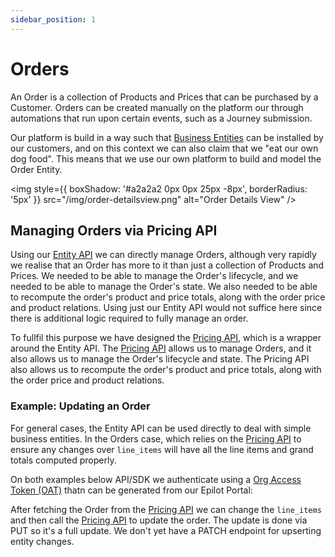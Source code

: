 ```yaml
---
sidebar_position: 1
---
```



# Orders

An Order is a collection of Products and Prices that can be purchased by a Customer. Orders can be created manually on the platform our through automations that run upon certain events, such as a Journey submission.

Our platform is build in a way such that [Business Entities](/docs/entities/flexible-entities) can be installed by our customers, and on this context we can also claim that we "eat our own dog food". This means that we use our own platform to build and model the Order Entity.

<img
  style={{ boxShadow: '#a2a2a2 0px 0px 25px -8px', borderRadius: '5px' }}
  src="/img/order-detailsview.png"
  alt="Order Details View"
/>

## Managing Orders via Pricing API

Using our [Entity API](/docs/entities/entity-api) we can directly manage Orders, although very rapidly we realise that an Order has more to it than just a collection of Products and Prices. We needed to be able to manage the Order's lifecycle, and we needed to be able to manage the Order's state. We also needed to be able to recompute the order's product and price totals, along with the order price and product relations. Using just our Entity API would not suffice here since there is additional logic required to fully manage an order.

To fullfil this purpose we have designed the [Pricing API](/api/pricing), which is a wrapper around the Entity API. The [Pricing API](/api/pricing) allows us to manage Orders, and it also allows us to manage the Order's lifecycle and state. The Pricing API also allows us to recompute the order's product and price totals, along with the order price and product relations.

### Example: Updating an Order

For general cases, the Entity API can be used directly to deal with simple business entities. In the Orders case, which relies on the [Pricing API](/api/pricing) to ensure any changes over `line_items` will have all the line items and grand totals computed properly.

On both examples below API/SDK we authenticate using a [Org Access Token (OAT)](/docs/auth/access-tokens) thatn can be generated from our Epilot Portal:

<Tabs lazy>
  <TabItem value="api" label="API" default>
    <GetOrderApiSample/>
  </TabItem>
  <TabItem value="sdk" label="SDK (Javascript)">
    <GetOrderSample />
  </TabItem>
</Tabs>

After fetching the Order from the [Pricing API](/api/pricing) we can change the `line_items` and then call the [Pricing API](/api/pricing) to update the order. The update is done via PUT so it's a full update. We don't yet have a PATCH endpoint for upserting entity changes.

<Tabs lazy>
  <TabItem value="api" label="API" default>
    <UpdateOrderApiSample />
  </TabItem>
  <TabItem value="sdk" label="SDK (Javascript)">
    <UpdateOrderSample />
  </TabItem>
</Tabs>
